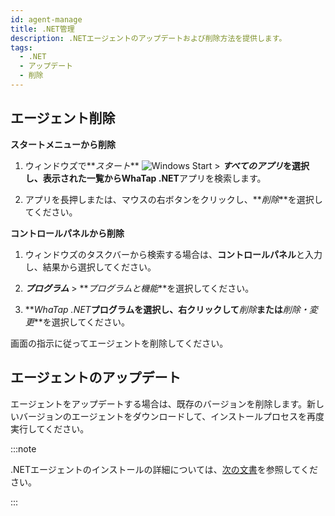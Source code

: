 ```yaml
---
id: agent-manage
title: .NET管理
description: .NETエージェントのアップデートおよび削除方法を提供します。
tags:
  - .NET
  - アップデート
  - 削除
---
```


## エージェント削除

**スタートメニューから削除**

1.  ウィンドウズで**_スタート_** ![Windows Start](/img/btn-windows.svg) > **_すべてのアプリ_**を選択し、表示された一覧から**WhaTap .NET**アプリを検索します。

2.  アプリを長押しまたは、マウスの右ボタンをクリックし、**_削除_**を選択してください。

**コントロールパネルから削除**

1.  ウィンドウズのタスクバーから検索する場合は、**コントロールパネル**と入力し、結果から選択してください。

2.  **_プログラム_** > **_プログラムと機能_**を選択してください。

3.  **_WhaTap .NET_**プログラムを選択し、右クリックして**_削除_**または**_削除・変更_**を選択してください。

画面の指示に従ってエージェントを削除してください。

## エージェントのアップデート

エージェントをアップデートする場合は、既存のバージョンを削除します。新しいバージョンのエージェントをダウンロードして、インストールプロセスを再度実行してください。

:::note

.NETエージェントのインストールの詳細については、[次の文書](install-agent#install-agent)を参照してください。

:::
